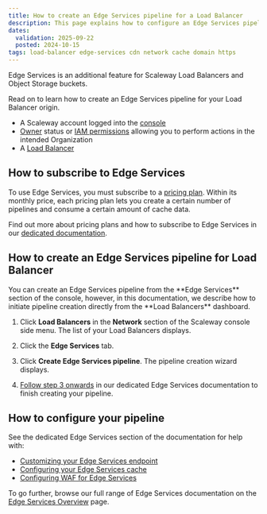 ```yaml
---
title: How to create an Edge Services pipeline for a Load Balancer
description: This page explains how to configure an Edge Services pipeline on your Load Balancer, enabling a caching service for faster and more efficient delivery.
dates:
  validation: 2025-09-22
  posted: 2024-10-15
tags: load-balancer edge-services cdn network cache domain https
---
```




Edge Services is an additional feature for Scaleway Load Balancers and Object Storage buckets.

<EdgeServicesLbBenefits />

Read on to learn how to create an Edge Services pipeline for your Load Balancer origin.

<Requirements />

- A Scaleway account logged into the [console](https://account.scaleway.com/?service=elements)
- [Owner](/iam/concepts/#owner) status or [IAM permissions](/iam/concepts/#permission) allowing you to perform actions in the intended Organization
- A [Load Balancer](/object-storage/how-to/create-a-bucket/)

## How to subscribe to Edge Services

To use Edge Services, you must subscribe to a [pricing plan](https://www.scaleway.com/en/pricing/network/#edge-services). Within its monthly price, each pricing plan lets you create a certain number of pipelines and consume a certain amount of cache data.

Find out more about pricing plans and how to subscribe to Edge Services in our [dedicated documentation](/edge-services/how-to/subscribe-edge-services/).

## How to create an Edge Services pipeline for Load Balancer

<Message type="tip">
You can create an Edge Services pipeline from the **Edge Services** section of the console, however, in this documentation, we describe how to initiate pipeline creation directly from the **Load Balancers** dashboard.
</Message>

1. Click **Load Balancers** in the **Network** section of the Scaleway console side menu. The list of your Load Balancers displays.

2. Click the **Edge Services** tab.

3. Click **Create Edge Services pipeline**. The pipeline creation wizard displays.

    <Lightbox image={image} alt="A screenshot of the Create Edge Services Pipeline wizard in the Scaleway console. The steps shown are 1: Configure Origin, 2: Define protocol and origin host, and 3: Choose a name" />

4. [Follow step 3 onwards](/edge-services/how-to/create-pipeline-lb/#how-to-create-an-edge-services-pipeline-for-load-balancer) in our dedicated Edge Services documentation to finish creating your pipeline.

## How to configure your pipeline

See the dedicated Edge Services section of the documentation for help with:

- [Customizing your Edge Services endpoint](/edge-services/how-to/configure-custom-domain/)
- [Configuring your Edge Services cache](/edge-services/how-to/configure-cache/)
- [Configuring WAF for Edge Services](/edge-services/how-to/configure-waf/)

To go further, browse our full range of Edge Services documentation on the [Edge Services Overview](/edge-services/) page.